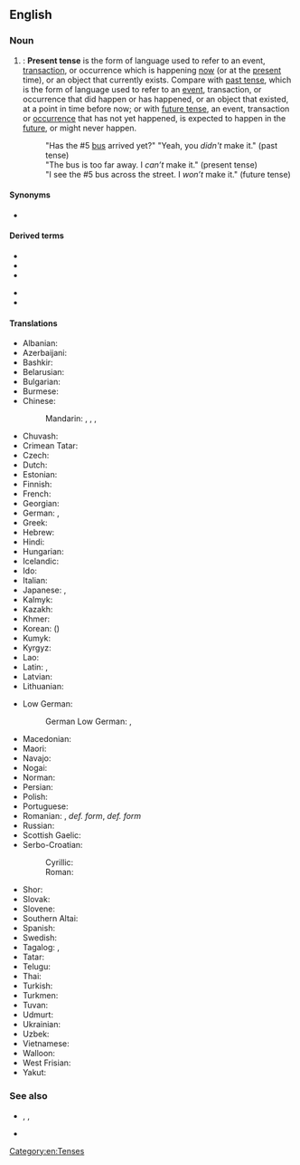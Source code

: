 {{also|present-tense}}
==English==

===Noun===
{{en-noun}}

# {{lb|en|grammar}}: '''Present tense''' is the form of language used to refer to an event, [[transaction]], or occurrence which is happening [[now]] (or at the [[present]] time), or an object that currently exists. Compare with [[past tense]], which is the form of language used to refer to an [[event]], transaction, or occurrence that did happen or has happened, or an object that existed, at a point in time before now; or with [[future tense]], an event, transaction or [[occurrence]] that has not yet happened, is expected to happen in the [[future]], or might never happen.
#: "Has the #5 [[bus]] arrived yet?" "Yeah, you ''didn't'' make it." (past tense)
#: "The bus is too far away. I ''can’t'' make it." (present tense)
#: "I see the #5 bus across the street. I ''won’t'' make it." (future tense)

====Synonyms====
* {{l|en|present}}

====Derived terms====
{{der-top}}
* {{l|en|dramatic present tense}}
* {{l|en|historical present tense}}
* {{l|en|historic present tense}}
{{der-mid}}
* {{l|en|narrative present tense}}
* {{l|en|present historic tense}}
{{der-bottom}}

====Translations====
{{trans-top|form of language}}
* Albanian: {{t|sq|koha e tashme}}
* Azerbaijani: {{t|az|indiki zaman}}
* Bashkir: {{t|ba|хәҙерге заман|sc=Cyrl}}
* Belarusian: {{t|be|цяпе́рашні час|m}}
* Bulgarian: {{t|bg|сега́шно вре́ме|n}}
* Burmese: {{t+|my|ပစ္စုပ္ပန်}}
* Chinese:
*: Mandarin: {{t|cmn|現在時態|sc=Hani}}, {{t|cmn|现在时态|tr=xiànzài shítài|sc=Hani}}, {{t+|cmn|現在時|sc=Hani}}, {{t+|cmn|现在时|tr=xiànzàishí|sc=Hani}}
* Chuvash: {{t|cv|хальхи вăхăт}}
* Crimean Tatar: {{t|crh|şimdiki zaman}}
* Czech: {{t|cs|přítomný čas|m}}
* Dutch: {{t+|nl|tegenwoordige tijd|m}}
* Estonian: {{t+|et|olevik}}
* Finnish: {{t+|fi|preesens}}
* French: {{t+|fr|présent}}
* Georgian: {{t|ka|აწმყო}}
* German: {{t+|de|Gegenwart|f}}, {{t+|de|Präsens|n}}
* Greek: {{t+|el|ενεστώτας|m}}
* Hebrew: {{t|he|לשון הוה|m|tr=l'shón hové|sc=Hebr}}
* Hindi: {{t+|hi|वर्तमान}}
* Hungarian: {{t+|hu|jelen idő}}
* Icelandic: {{t+|is|nútíð|f}}
* Ido: {{t+|io|prezento}}
* Italian: {{t|it|presente indicativo|m}}
* Japanese: {{t|ja|現在時制|tr=げんざいじせい, genzai jisei|sc=Jpan}}, {{t+|ja|現在形|tr=げんざいけい, genzaikei|sc=Jpan}}
* Kalmyk: {{t|xal|өдгә цаг}}
* Kazakh: {{t|kk|осы шақ|sc=Cyrl}}
* Khmer: {{t+|km|វត្តមានា}}
* Korean: {{t+|ko|현재 시제}} ({{t|ko|現在時制}})
* Kumyk: {{t|kum|гьалиги заман|tr=haligi zaman}}
* Kyrgyz: {{t|ky|учур чак|sc=Cyrl}}
* Lao: {{t|lo|ປັດຈຸບັນ}}
* Latin: {{t|la|tempus praesens}}, {{t+|la|praesens}}
* Latvian: {{t|lv|tagadnes laiks|m}}
* Lithuanian: {{t+|lt|esamasis laikas|m}}
{{trans-mid}}
* Low German:
*: German Low German: {{t+|nds-de|Präsens}}, {{t|nds-de|Nutiet}}
* Macedonian: {{t|mk|сегашно време|n}}
* Maori: {{t|mi|wātū}}
* Navajo: {{t|nv|tʼáhdii}}
* Nogai: {{t|nog|аьлиги заман}}
* Norman: {{t|nrf|présent|m}}
* Persian: {{t+|fa|حال|tr=hâl|sc=fa-Arab}}
* Polish: {{t+|pl|czas teraźniejszy|m}}
* Portuguese: {{t+|pt|presente|m}}
* Romanian: {{t+|ro|prezent|n}}, {{t|ro|timpul prezent|n}} ''def. form'', {{t|ro|timpurile prezent|n-p}} ''def. form''
* Russian: {{t+|ru|настоя́щее вре́мя|n}}
* Scottish Gaelic: {{t|gd|tràth làthaireach|m}}
* Serbo-Croatian:
*: Cyrillic: {{t|sh|презент|m}}
*: Roman: {{t+|sh|prezent|m}}
* Shor: {{t|cjs|амдығы тем|tr=amdığı tem}}
* Slovak: {{t|sk|prítomný čas|m}}
* Slovene: {{t|sl|sedanjik|m}}
* Southern Altai: {{t|alt|тургуза ӧй|tr=turguza öy}}
* Spanish: {{t+|es|presente}}
* Swedish: {{t+|sv|presens}}
* Tagalog: {{t+|tl|pangkasalukuyan}}, {{t|tl|nagaganap}}
* Tatar: {{t+|tt|хәзерге заман}}
* Telugu: {{t+|te|వర్తమానకాలము}}
* Thai: {{t+|th|ปัจจุบัน}}
* Turkish: {{t+|tr|şimdiki}}
* Turkmen: {{t|tk|häzirki zaman}}
* Tuvan: {{t|tyv|амгы үе}}
* Udmurt: {{t|udm|али дыр}}
* Ukrainian: {{t+|uk|тепе́рішній час|m}}
* Uzbek: {{t|uz|hozirgi zamon}}
* Vietnamese: {{t|vi|thì hiện tại}}
* Walloon: {{t|wa|tins prezintrece|m}}
* West Frisian: {{t+|fy|notiid}}
* Yakut: {{t|sah|билиҥҥи кэм|sc=Cyrl}}
{{trans-bottom}}

===See also===
* {{l|en|be}}, {{l|en|is}}, {{l|en|was}}
* {{l|en|present continuous}}

[[Category:en:Tenses]]